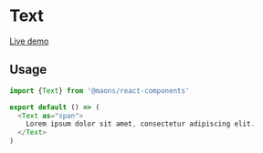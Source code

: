 # Text

[Live demo](https://main--63cea501d66c7f57c939718b.chromatic.com/?path=/story/typography-text--default)

## Usage

```js
import {Text} from '@maons/react-components'

export default () => (
  <Text as="span">
    Lorem ipsum dolor sit amet, consectetur adipiscing elit.
  </Text>
)
```